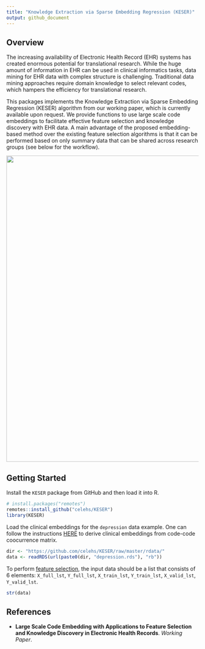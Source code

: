 ```yaml
---
title: "Knowledge Extraction via Sparse Embedding Regression (KESER)"
output: github_document
---
```


## Overview

The increasing availability of Electronic Health Record (EHR) systems has created enormous potential for translational research. While the huge amount of information in EHR can be used in clinical informatics tasks, data mining for EHR data with complex structure is challenging. Traditional data mining approaches require domain knowledge to select relevant codes, which hampers the efficiency for translational research.

This packages implements the Knowledge Extraction via Sparse Embedding Regression (KESER) algorithm from our working paper, which is currently available upon request. We provide functions to use large scale code embeddings to facilitate effective feature selection and knowledge discovery with EHR data. A main advantage of the proposed embedding-based method over the existing feature selection algorithms is that it can be performed based on only summary data that can be shared across research groups (see below for the workflow). 

<img src="https://github.com/celehs/KESER/raw/master/img/workflow.png" width="800" />

## Getting Started

Install the `KESER` package from GitHub and then load it into R.

```r
# install.packages("remotes")
remotes::install_github("celehs/KESER")
library(KESER)
```

Load the clinical embeddings for the `depression` data example. One can follow the instructions [HERE](https://github.com/rusheniii/LargeScaleClinicalEmbedding) to derive clinical embeddings from code-code coocurrence matrix.

```r
dir <- "https://github.com/celehs/KESER/raw/master/rdata/"
data <- readRDS(url(paste0(dir, "depression.rds"), "rb"))
```

To perform [feature selection](https://celehs.github.io/KESER/articles/feature-selection.html), the input data should be a list that consists of 6 elements: `X_full_lst`, `Y_full_lst`, `X_train_lst`, `Y_train_lst`, `X_valid_lst`, `Y_valid_lst`.

```r
str(data)
```

## References

- __Large Scale Code Embedding with Applications to Feature Selection and Knowledge Discovery in Electronic Health Records__. _Working Paper_. 
